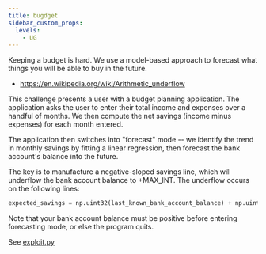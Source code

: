 ---
title: bugdget
sidebar_custom_props:
  levels:
    - UG
---


Keeping a budget is hard. We use a model-based approach to forecast what things you will be able to buy in the future.

<Spoilers type="resources">

- https://en.wikipedia.org/wiki/Arithmetic_underflow

</Spoilers>

<Spoilers type="writeup">

This challenge presents a user with a budget planning application.
The application asks the user to enter their total income and expenses
over a handful of months. We then compute the net savings (income minus
expenses) for each month entered.

The application then switches into "forecast" mode -- we identify the
trend in monthly savings by fitting a linear regression, then
forecast the bank account's balance into the future.

The key is to manufacture a negative-sloped savings line, which will
underflow the bank account balance to +MAX_INT. The underflow occurs
on the following lines:

```python
expected_savings = np.uint32(last_known_bank_account_balance) + np.uint32(slope) * count_months_to_predict
```

Note that your bank account balance must be positive before entering
forecasting mode, or else the program quits.

See [exploit.py](exploit.py)

</Spoilers>
